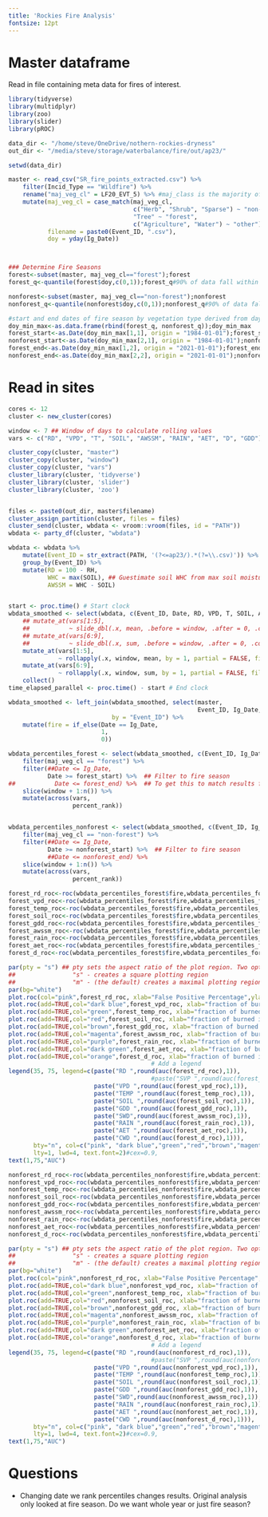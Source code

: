 ```yaml
---
title: 'Rockies Fire Analysis'
fontsize: 12pt 
---
```


# Master dataframe
Read in file containing meta data for fires of interest.
```r
library(tidyverse)
library(multidplyr)
library(zoo)
library(slider)
library(pROC)

data_dir <- "/home/steve/OneDrive/nothern-rockies-dryness"
out_dir <- "/media/steve/storage/waterbalance/fire/out/ap23/"

setwd(data_dir)

master <- read_csv("SR_fire_points_extracted.csv") %>%
    filter(Incid_Type == "Wildfire") %>%
    rename("maj_veg_cl" = LF20_EVT_5) %>% #maj_class is the majority of pixels classification from Landfire 30m pixels in burned aresa
    mutate(maj_veg_cl = case_match(maj_veg_cl,
                                   c("Herb", "Shrub", "Sparse") ~ "non-forest",
                                   "Tree" ~ "forest",
                                   c("Agriculture", "Water") ~ "other"),
           filename = paste0(Event_ID, ".csv"),
           doy = yday(Ig_Date))



### Determine Fire Seasons
forest<-subset(master, maj_veg_cl=="forest");forest
forest_q<-quantile(forest$doy,c(0,1));forest_q#90% of data fall within this range 0.05-0.95# 0.27 to 0.75 or 0,1 to determine min max

nonforest<-subset(master, maj_veg_cl=="non-forest");nonforest
nonforest_q<-quantile(nonforest$doy,c(0,1));nonforest_q#90% of data fall within this range 0.05-0.95# 0.27 to 0.75 or 0,1 to determine min

#start and end dates of fire season by vegetation type derived from day of year in min_max table
doy_min_max<-as.data.frame(rbind(forest_q, nonforest_q));doy_min_max
forest_start<-as.Date(doy_min_max[1,1], origin = "1984-01-01");forest_start
nonforest_start<-as.Date(doy_min_max[2,1], origin = "1984-01-01");nonforest_start
forest_end<-as.Date(doy_min_max[1,2], origin = "2021-01-01");forest_end
nonforest_end<-as.Date(doy_min_max[2,2], origin = "2021-01-01");nonforest_end

```

# Read in sites

```r

cores <- 12
cluster <- new_cluster(cores)

window <- 7 ## Window of days to calculate rolling values
vars <- c("RD", "VPD", "T", "SOIL", "AWSSM", "RAIN", "AET", "D", "GDD")

cluster_copy(cluster, "master")
cluster_copy(cluster, "window")
cluster_copy(cluster, "vars")
cluster_library(cluster, 'tidyverse')
cluster_library(cluster, 'slider')
cluster_library(cluster, 'zoo')


files <- paste0(out_dir, master$filename)
cluster_assign_partition(cluster, files = files)
cluster_send(cluster, wbdata <- vroom::vroom(files, id = "PATH"))
wbdata <- party_df(cluster, "wbdata")

wbdata <- wbdata %>%
    mutate(Event_ID = str_extract(PATH, '(?<=ap23/).*(?=\\.csv)')) %>% ### Need to fix this Regex later
    group_by(Event_ID) %>%
    mutate(RD = 100 - RH,
           WHC = max(SOIL), ## Guestimate soil WHC from max soil moisture observed
           AWSSM = WHC - SOIL)


start <- proc.time() # Start clock
wbdata_smoothed <- select(wbdata, c(Event_ID, Date, RD, VPD, T, SOIL, AWSSM, RAIN, AET, D, GDD)) %>%
    ## mutate_at(vars[1:5],
    ##           ~ slide_dbl(.x, mean, .before = window, .after = 0, .complete = TRUE)) %>%
    ## mutate_at(vars[6:9],
    ##           ~ slide_dbl(.x, sum, .before = window, .after = 0, .complete = TRUE)) %>%
    mutate_at(vars[1:5],
              ~ rollapply(.x, window, mean, by = 1, partial = FALSE, fill = NA, align = "right")) %>%
    mutate_at(vars[6:9],
              ~ rollapply(.x, window, sum, by = 1, partial = FALSE, fill = NA, align = "right")) %>%
    collect()
time_elapsed_parallel <- proc.time() - start # End clock

wbdata_smoothed <- left_join(wbdata_smoothed, select(master,
                                                     Event_ID, Ig_Date, maj_veg_cl),
                             by = "Event_ID") %>%
    mutate(fire = if_else(Date == Ig_Date,
                          1,
                          0)) 

wbdata_percentiles_forest <- select(wbdata_smoothed, c(Event_ID, Ig_Date, maj_veg_cl, fire, Date, vars)) %>%
    filter(maj_veg_cl == "forest") %>%
    filter(##Date <= Ig_Date,
           Date >= forest_start) %>%  ## Filter to fire season
##           Date <= forest_end) %>%  ## To get this to match results from original dryness_script2, we only filter beginning of season
    slice(window + 1:n()) %>%
    mutate(across(vars,
                  percent_rank))


wbdata_percentiles_nonforest <- select(wbdata_smoothed, c(Event_ID, Ig_Date, maj_veg_cl, fire, Date, vars)) %>%
    filter(maj_veg_cl == "non-forest") %>%
    filter(##Date <= Ig_Date,
           Date >= nonforest_start) %>%  ## Filter to fire season
           ##Date <= nonforest_end) %>%
    slice(window + 1:n()) %>%
    mutate(across(vars,
                  percent_rank))

```

```r
forest_rd_roc<-roc(wbdata_percentiles_forest$fire,wbdata_percentiles_forest$RD, plot=FALSE, legacy.axes=TRUE, percent=TRUE, xlab="False Positive Percentage", ylab="True Postive Percentage", col="#377eb8", lwd=4, print.auc=TRUE)
forest_vpd_roc<-roc(wbdata_percentiles_forest$fire,wbdata_percentiles_forest$VPD, plot=FALSE, legacy.axes=TRUE, percent=TRUE, xlab="False Positive Percentage", ylab="True Postive Percentage", col="#377eb8", lwd=4, print.auc=TRUE)
forest_temp_roc<-roc(wbdata_percentiles_forest$fire,wbdata_percentiles_forest$T, plot=FALSE, legacy.axes=TRUE, percent=TRUE, xlab="False Positive Percentage", ylab="True Postive Percentage", col="#377eb8", lwd=4, print.auc=TRUE)
forest_soil_roc<-roc(wbdata_percentiles_forest$fire,wbdata_percentiles_forest$SOIL, plot=FALSE, legacy.axes=TRUE, percent=TRUE, xlab="False Positive Percentage", ylab="True Postive Percentage", col="#377eb8", lwd=4, print.auc=TRUE)
forest_gdd_roc<-roc(wbdata_percentiles_forest$fire,wbdata_percentiles_forest$GDD, plot=FALSE, legacy.axes=TRUE, percent=TRUE, xlab="False Positive Percentage", ylab="True Postive Percentage", col="#377eb8", lwd=4, print.auc=TRUE)
forest_awssm_roc<-roc(wbdata_percentiles_forest$fire,wbdata_percentiles_forest$AWSSM, plot=FALSE, legacy.axes=TRUE, percent=TRUE, xlab="False Positive Percentage", ylab="True Postive Percentage", col="#377eb8", lwd=4, print.auc=TRUE)
forest_rain_roc<-roc(wbdata_percentiles_forest$fire,wbdata_percentiles_forest$RAIN, plot=FALSE, legacy.axes=TRUE, percent=TRUE, xlab="False Positive Percentage", ylab="True Postive Percentage", col="#377eb8", lwd=4, print.auc=TRUE)
forest_aet_roc<-roc(wbdata_percentiles_forest$fire,wbdata_percentiles_forest$AET, plot=FALSE, legacy.axes=TRUE, percent=TRUE, xlab="False Positive Percentage", ylab="True Postive Percentage", col="#377eb8", lwd=4, print.auc=TRUE)
forest_d_roc<-roc(wbdata_percentiles_forest$fire,wbdata_percentiles_forest$D, plot=FALSE, legacy.axes=TRUE, percent=TRUE, xlab="False Positive Percentage", ylab="True Postive Percentage", col="#377eb8", lwd=4, print.auc=TRUE)

par(pty = "s") ## pty sets the aspect ratio of the plot region. Two options:
##                "s" - creates a square plotting region
##                "m" - (the default) creates a maximal plotting region
par(bg="white")
plot.roc(col="pink",forest_rd_roc, xlab="False Positive Percentage",ylab="True Positive Percentage",lwd=4, print.auc=FALSE, main = "Forest")
plot.roc(add=TRUE,col="dark blue",forest_vpd_roc, xlab="fraction of burned identified correctly",ylab="fraction of unburned correctly identified",main="vpd",lwd=4, print.auc=FALSE)
plot.roc(add=TRUE,col="green",forest_temp_roc, xlab="fraction of burned identified correctly",ylab="fraction of unburned correctly identified",main="temp",lwd=4, print.auc=FALSE)
plot.roc(add=TRUE,col="red",forest_soil_roc, xlab="fraction of burned identified correctly",ylab="fraction of unburned correctly identified",main="soil",lwd=4, print.auc=FALSE)
plot.roc(add=TRUE,col="brown",forest_gdd_roc, xlab="fraction of burned identified correctly",ylab="fraction of unburned correctly identified",main="gdd",lwd=4, print.auc=FALSE)
plot.roc(add=TRUE,col="magenta",forest_awssm_roc, xlab="fraction of burned identified correctly",ylab="fraction of unburned correctly identified",main="awssm",lwd=4, print.auc=FALSE)
plot.roc(add=TRUE,col="purple",forest_rain_roc, xlab="fraction of burned identified correctly",ylab="fraction of unburned correctly identified",main="rain",lwd=4, print.auc=FALSE)
plot.roc(add=TRUE,col="dark green",forest_aet_roc, xlab="fraction of burned identified correctly",ylab="fraction of unburned correctly identified",main="aet",lwd=4, print.auc=FALSE)
plot.roc(add=TRUE,col="orange",forest_d_roc, xlab="fraction of burned identified correctly",ylab="fraction of unburned correctly identified",main="d",lwd=4, print.auc=FALSE)
                                        # Add a legend
legend(35, 75, legend=c(paste("RD ",round(auc(forest_rd_roc),1)),
                                        #paste("SVP ",round(auc(forest_svp_roc),1)),
                        paste("VPD ",round(auc(forest_vpd_roc),1)),
                        paste("TEMP ",round(auc(forest_temp_roc),1)),
                        paste("SOIL ",round(auc(forest_soil_roc),1)),
                        paste("GDD ",round(auc(forest_gdd_roc),1)),
                        paste("SWD",round(auc(forest_awssm_roc),1)),
                        paste("RAIN ",round(auc(forest_rain_roc),1)),
                        paste("AET ",round(auc(forest_aet_roc),1)),
                        paste("CWD ",round(auc(forest_d_roc),1))),
       bty="n", col=c("pink", "dark blue","green","red","brown","magenta","purple","dark green","orange"), #col=c("black","blue", "dark blue","green","red","brown","magenta","purple","dark green","orange")
       lty=1, lwd=4, text.font=2)#cex=0.9,
text(1,75,"AUC")
```

```r
nonforest_rd_roc<-roc(wbdata_percentiles_nonforest$fire,wbdata_percentiles_nonforest$RD, plot=FALSE, legacy.axes=TRUE, percent=TRUE, xlab="False Positive Percentage", ylab="True Postive Percentage", col="#377eb8", lwd=4, print.auc=TRUE)
nonforest_vpd_roc<-roc(wbdata_percentiles_nonforest$fire,wbdata_percentiles_nonforest$VPD, plot=FALSE, legacy.axes=TRUE, percent=TRUE, xlab="False Positive Percentage", ylab="True Postive Percentage", col="#377eb8", lwd=4, print.auc=TRUE)
nonforest_temp_roc<-roc(wbdata_percentiles_nonforest$fire,wbdata_percentiles_nonforest$T, plot=FALSE, legacy.axes=TRUE, percent=TRUE, xlab="False Positive Percentage", ylab="True Postive Percentage", col="#377eb8", lwd=4, print.auc=TRUE)
nonforest_soil_roc<-roc(wbdata_percentiles_nonforest$fire,wbdata_percentiles_nonforest$SOIL, plot=FALSE, legacy.axes=TRUE, percent=TRUE, xlab="False Positive Percentage", ylab="True Postive Percentage", col="#377eb8", lwd=4, print.auc=TRUE)
nonforest_gdd_roc<-roc(wbdata_percentiles_nonforest$fire,wbdata_percentiles_nonforest$GDD, plot=FALSE, legacy.axes=TRUE, percent=TRUE, xlab="False Positive Percentage", ylab="True Postive Percentage", col="#377eb8", lwd=4, print.auc=TRUE)
nonforest_awssm_roc<-roc(wbdata_percentiles_nonforest$fire,wbdata_percentiles_nonforest$AWSSM, plot=FALSE, legacy.axes=TRUE, percent=TRUE, xlab="False Positive Percentage", ylab="True Postive Percentage", col="#377eb8", lwd=4, print.auc=TRUE)
nonforest_rain_roc<-roc(wbdata_percentiles_nonforest$fire,wbdata_percentiles_nonforest$RAIN, plot=FALSE, legacy.axes=TRUE, percent=TRUE, xlab="False Positive Percentage", ylab="True Postive Percentage", col="#377eb8", lwd=4, print.auc=TRUE)
nonforest_aet_roc<-roc(wbdata_percentiles_nonforest$fire,wbdata_percentiles_nonforest$AET, plot=FALSE, legacy.axes=TRUE, percent=TRUE, xlab="False Positive Percentage", ylab="True Postive Percentage", col="#377eb8", lwd=4, print.auc=TRUE)
nonforest_d_roc<-roc(wbdata_percentiles_nonforest$fire,wbdata_percentiles_nonforest$D, plot=FALSE, legacy.axes=TRUE, percent=TRUE, xlab="False Positive Percentage", ylab="True Postive Percentage", col="#377eb8", lwd=4, print.auc=TRUE)

par(pty = "s") ## pty sets the aspect ratio of the plot region. Two options:
##                "s" - creates a square plotting region
##                "m" - (the default) creates a maximal plotting region
par(bg="white")
plot.roc(col="pink",nonforest_rd_roc, xlab="False Positive Percentage",ylab="True Positive Percentage",lwd=4, print.auc=FALSE, main = "Nonforest")
plot.roc(add=TRUE,col="dark blue",nonforest_vpd_roc, xlab="fraction of burned identified correctly",ylab="fraction of unburned correctly identified",main="vpd",lwd=4, print.auc=FALSE)
plot.roc(add=TRUE,col="green",nonforest_temp_roc, xlab="fraction of burned identified correctly",ylab="fraction of unburned correctly identified",main="temp",lwd=4, print.auc=FALSE)
plot.roc(add=TRUE,col="red",nonforest_soil_roc, xlab="fraction of burned identified correctly",ylab="fraction of unburned correctly identified",main="soil",lwd=4, print.auc=FALSE)
plot.roc(add=TRUE,col="brown",nonforest_gdd_roc, xlab="fraction of burned identified correctly",ylab="fraction of unburned correctly identified",main="gdd",lwd=4, print.auc=FALSE)
plot.roc(add=TRUE,col="magenta",nonforest_awssm_roc, xlab="fraction of burned identified correctly",ylab="fraction of unburned correctly identified",main="awssm",lwd=4, print.auc=FALSE)
plot.roc(add=TRUE,col="purple",nonforest_rain_roc, xlab="fraction of burned identified correctly",ylab="fraction of unburned correctly identified",main="rain",lwd=4, print.auc=FALSE)
plot.roc(add=TRUE,col="dark green",nonforest_aet_roc, xlab="fraction of burned identified correctly",ylab="fraction of unburned correctly identified",main="aet",lwd=4, print.auc=FALSE)
plot.roc(add=TRUE,col="orange",nonforest_d_roc, xlab="fraction of burned identified correctly",ylab="fraction of unburned correctly identified",main="d",lwd=4, print.auc=FALSE)
                                        # Add a legend
legend(35, 75, legend=c(paste("RD ",round(auc(nonforest_rd_roc),1)),
                                        #paste("SVP ",round(auc(nonforest_svp_roc),1)),
                        paste("VPD ",round(auc(nonforest_vpd_roc),1)),
                        paste("TEMP ",round(auc(nonforest_temp_roc),1)),
                        paste("SOIL ",round(auc(nonforest_soil_roc),1)),
                        paste("GDD ",round(auc(nonforest_gdd_roc),1)),
                        paste("SWD",round(auc(nonforest_awssm_roc),1)),
                        paste("RAIN ",round(auc(nonforest_rain_roc),1)),
                        paste("AET ",round(auc(nonforest_aet_roc),1)),
                        paste("CWD ",round(auc(nonforest_d_roc),1))),
       bty="n", col=c("pink", "dark blue","green","red","brown","magenta","purple","dark green","orange"), #col=c("black","blue", "dark blue","green","red","brown","magenta","purple","dark green","orange")
       lty=1, lwd=4, text.font=2)#cex=0.9,
text(1,75,"AUC")
```

# Questions
- Changing date we rank percentiles changes results.  Original analysis only looked at fire season.  Do we want whole year or just fire season?
